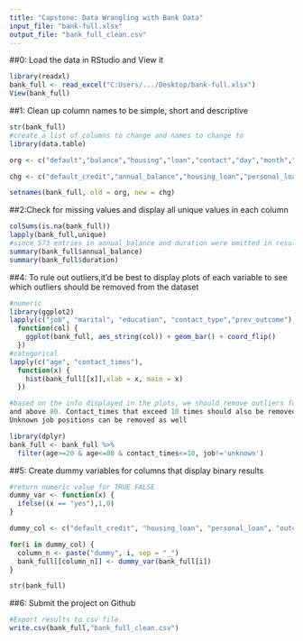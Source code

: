 ---
title: "Capstone: Data Wrangling with Bank Data"
input_file: "bank-full.xlsx"
output_file: "bank_full_clean.csv"
---

##0: Load the data in RStudio and View it

```{r}
library(readxl)
bank_full <- read_excel("C:Users/.../Desktop/bank-full.xlsx")
View(bank_full)
```

##1: Clean up column names to be simple, short and descriptive
```{r}
str(bank_full)
#create a list of columns to change and names to change to
library(data.table)

org <- c("default","balance","housing","loan","contact","day","month","campaign","pdays","previous","poutcome","y")

chg <- c("default_credit","annual_balance","housing_loan","personal_loan","contact_type","last_contact_day","last_contact_month","contact_times","past_days","previous_contact_times","prev_outcome","outcome_term_deposit")

setnames(bank_full, old = org, new = chg)
```

##2:Check for missing values and display all unique values in each column
```{r}
colSums(is.na(bank_full))
lapply(bank_full,unique)
#since 573 entries in annual_balance and duration were omitted in results, we can summarize to see how the numbers range and what the average and median are. 
summary(bank_full$annual_balance)
summary(bank_full$duration)
```
##4: To rule out outliers,it'd be best to display plots of each variable to see which outliers should be removed from the dataset
```{r}
#numeric
library(ggplot2)
lapply(c("job", "marital", "education", "contact_type","prev_outcome"),
  function(col) {
    ggplot(bank_full, aes_string(col)) + geom_bar() + coord_flip()
  })
#categorical
lapply(c("age", "contact_times"),
  function(x) {
    hist(bank_full[[x]],xlab = x, main = x)
  })

#based on the info displayed in the plots, we should remove outliers for age which is below 20 
and above 80. Contact_times that exceed 10 times should also be removed from the data set rows.
Unknown job positions can be removed as well

library(dplyr)
bank_full <- bank_full %>% 
  filter(age>=20 & age<=80 & contact_times<=10, job!='unknown')

```



##5: Create dummy variables for columns that display binary results
```{r}

#return numeric value for TRUE FALSE
dummy_var <- function(x) {
  ifelse((x == "yes"),1,0)
}

dummy_col <- c("default_credit", "housing_loan", "personal_loan", "outcome_term_deposit")

for(i in dummy_col) {
  column_n <- paste("dummy", i, sep = "_")
  bank_full[[column_n]] <- dummy_var(bank_full[i])
}

str(bank_full)
```

##6: Submit the project on Github
```{r}
#Export results to csv file
write.csv(bank_full,"bank_full_clean.csv")
```



